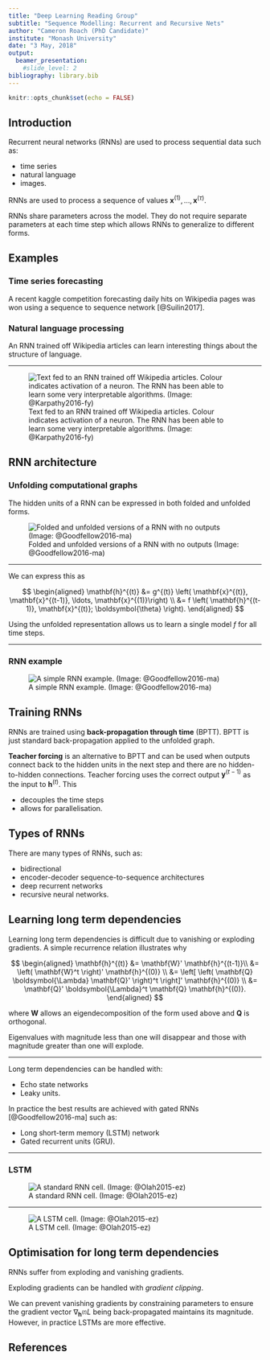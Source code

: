 ```yaml
---
title: "Deep Learning Reading Group"
subtitle: "Sequence Modelling: Recurrent and Recursive Nets"
author: "Cameron Roach (PhD Candidate)"
institute: "Monash University"
date: "3 May, 2018"
output:
  beamer_presentation:
    #slide_level: 2
bibliography: library.bib
---
```


```r
knitr::opts_chunk$set(echo = FALSE)
```

## Introduction

Recurrent neural networks (RNNs) are used to process sequential data such as:

* time series
* natural language
* images.

RNNs are used to process a sequence of values $\mathbf{x}^{(1)}, \ldots, \mathbf{x}^{(\tau)}$.

RNNs share parameters across the model. They do not require separate parameters at each time step which allows RNNs to generalize to different forms.

## Examples

### Time series forecasting

A recent kaggle competition forecasting daily hits on Wikipedia pages was won using a sequence to sequence network [@Suilin2017].

### Natural language processing

An RNN trained off Wikipedia articles can learn interesting things about the structure of language.

------

![Text fed to an RNN trained off Wikipedia articles. Colour indicates activation of a neuron. The RNN has been able to learn some very interpretable algorithms. (Image: @Karpathy2016-fy)](fig/rnn-text-cell1.png)


## RNN architecture

### Unfolding computational graphs

The hidden units of a RNN can be expressed in both folded and unfolded forms.

![Folded and unfolded versions of a RNN with no outputs (Image: @Goodfellow2016-ma)](fig/unfold-graph.png)

----

We can express this as

$$
\begin{aligned}
  \mathbf{h}^{(t)} &= g^{(t)} \left( \mathbf{x}^{(t)}, \mathbf{x}^{(t-1)}, \ldots, \mathbf{x}^{(1)}\right) \\
    &= f \left( \mathbf{h}^{(t-1)}, \mathbf{x}^{(t)}; \boldsymbol{\theta} \right).
\end{aligned}
$$

Using the unfolded representation allows us to learn a single model $f$ for all time steps.

----

### RNN example

![A simple RNN example. (Image: @Goodfellow2016-ma)](fig/rnn-example.png)

## Training RNNs

RNNs are trained using __back-propagation through time__ (BPTT). BPTT is just standard back-propagation applied to the unfolded graph.

__Teacher forcing__ is an alternative to BPTT and can be used when outputs connect back to the hidden units in the next step and there are no hidden-to-hidden connections. Teacher forcing uses the correct output $\mathbf{y}^{(t-1)}$ as the input to $\mathbf{h}^{(t)}$. This

* decouples the time steps
* allows for parallelisation.

## Types of RNNs

There are many types of RNNs, such as:

* bidirectional
* encoder-decoder sequence-to-sequence architectures
* deep recurrent networks
* recursive neural networks.

## Learning long term dependencies

Learning long term dependencies is difficult due to vanishing or exploding gradients. A simple recurrence relation illustrates why

$$
\begin{aligned}
  \mathbf{h}^{(t)} &= \mathbf{W}' \mathbf{h}^{(t-1)}\\
    &= \left( \mathbf{W}^t \right)' \mathbf{h}^{(0)} \\
    &= \left[ \left( \mathbf{Q} \boldsymbol{\Lambda} \mathbf{Q}' \right)^t \right]' \mathbf{h}^{(0)} \\
    &= \mathbf{Q}' \boldsymbol{\Lambda}^t \mathbf{Q}  \mathbf{h}^{(0)}.
\end{aligned}
$$

where $\mathbf{W}$ allows an eigendecomposition of the form used above and $\mathbf{Q}$ is orthogonal. 

Eigenvalues with magnitude less than one will disappear and those with magnitude greater than one will explode.

---

Long term dependencies can be handled with:

* Echo state networks
* Leaky units.

In practice the best results are achieved with gated RNNs [@Goodfellow2016-ma] such as:

* Long short-term memory (LSTM) network
* Gated recurrent units (GRU).

---

### LSTM

![A standard RNN cell. (Image: @Olah2015-ez)](fig/LSTM3-SimpleRNN.png)

----

![A LSTM cell. (Image: @Olah2015-ez)](fig/LSTM3-chain.png)

## Optimisation for long term dependencies

RNNs suffer from exploding and vanishing gradients.

Exploding gradients can be handled with _gradient clipping_.

We can prevent vanishing gradients by constraining parameters to ensure the gradient vector $\nabla_{\mathbf{h}^{(t)}} L$ being back-propagated maintains its magnitude. However, in practice LSTMs are more effective.

<!-- ## Discussion points -->

<!-- * Many different architectures could be created for RNNs. How doe we know we've selected the correct architecture. Do variations on LSTMs/GRUs offer any benefits? -->
<!-- *  -->



## References {-}

